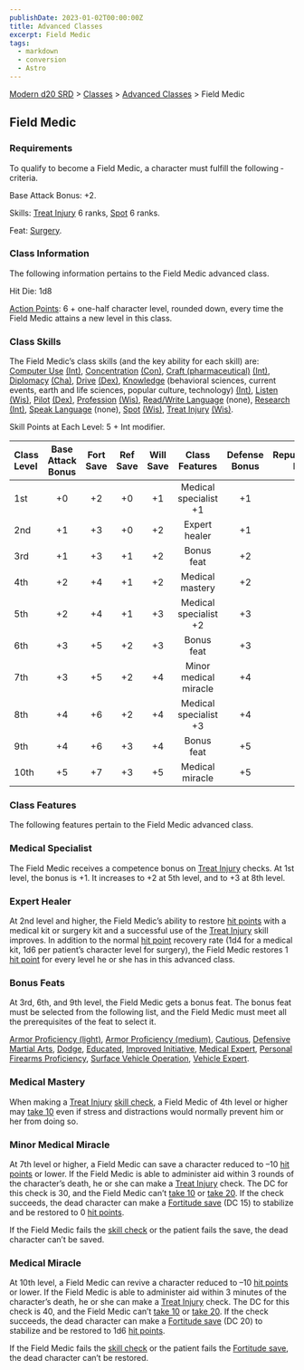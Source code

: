 ```yaml
---
publishDate: 2023-01-02T00:00:00Z
title: Advanced Classes
excerpt: Field Medic
tags:
  - markdown
  - conversion
  - Astro
---
```


[Modern d20 SRD](/#modernD20) > [Classes](modern-d20-srd-classes-index) > [Advanced Classes](modern-d20-srd-classes-advanced-index) > Field Medic

## Field Medic

### Requirements

To qualify to become a Field Medic, a character must fulfill the following ­criteria.

Base Attack Bonus: +2.

Skills: [Treat Injury](modern-d20-srd-skills-treat-injury) 6 ranks, [Spot](modern-d20-srd-skills-spot) 6 ranks.

Feat: [Surgery](modern-d20-srd-feats-surgery).

### Class Information

The following information pertains to the Field Medic advanced class.

Hit Die: 1d8

[Action Points](modern-d20-srd-basics-action-points): 6 + one-half character level, rounded down, every time the Field Medic attains a new level in this class.

### Class Skills

The Field Medic’s class skills (and the key ability for each skill) are: [Computer Use](modern-d20-srd-skills-computer-use) [(Int)](modern-d20-srd-basics-ability-scores), [Concentration](modern-d20-srd-skills-concentration) [(Con)](modern-d20-srd-basics-ability-scores), [Craft (pharmaceutical)](modern-d20-srd-skills-craft-pharmaceutical) [(Int)](modern-d20-srd-basics-ability-scores), [Diplomacy](modern-d20-srd-skills-diplomacy) [(Cha)](modern-d20-srd-basics-ability-scores), [Drive](modern-d20-srd-skills-drive) [(Dex)](modern-d20-srd-basics-ability-scores), [Knowledge](modern-d20-srd-skills-knowledge) (behavioral sciences, current events, earth and life sciences, popular culture, technology) [(Int)](modern-d20-srd-basics-ability-scores), [Listen](modern-d20-srd-skills-listen) [(Wis)](modern-d20-srd-basics-ability-scores), [Pilot](modern-d20-srd-skills-pilot) [(Dex)](modern-d20-srd-basics-ability-scores), [Profession](modern-d20-srd-skills-profession) [(Wis)](modern-d20-srd-basics-ability-scores), [Read/Write Language](modern-d20-srd-skills-read-write-language) (none), [Research](modern-d20-srd-skills-research) [(Int)](modern-d20-srd-basics-ability-scores), [Speak Language](modern-d20-srd-skills-speak-language) (none), [Spot](modern-d20-srd-skills-spot) [(Wis)](modern-d20-srd-basics-ability-scores), [Treat Injury](modern-d20-srd-skills-treat-injury) [(Wis)](modern-d20-srd-basics-ability-scores).

Skill Points at Each Level: 5 + Int modifier.

| Class Level | Base Attack Bonus | Fort Save | Ref Save | Will Save |    Class Features     | Defense Bonus | Reputation Bonus |
| :---------- | :---------------: | :-------: | :------: | :-------: | :-------------------: | :-----------: | ---------------: |
| 1st         |        +0         |    +2     |    +0    |    +1     | Medical specialist +1 |      +1       |               +1 |
| 2nd         |        +1         |    +3     |    +0    |    +2     |     Expert healer     |      +1       |               +1 |
| 3rd         |        +1         |    +3     |    +1    |    +2     |      Bonus feat       |      +2       |               +1 |
| 4th         |        +2         |    +4     |    +1    |    +2     |    Medical mastery    |      +2       |               +2 |
| 5th         |        +2         |    +4     |    +1    |    +3     | Medical specialist +2 |      +3       |               +2 |
| 6th         |        +3         |    +5     |    +2    |    +3     |      Bonus feat       |      +3       |               +2 |
| 7th         |        +3         |    +5     |    +2    |    +4     | Minor medical miracle |      +4       |               +3 |
| 8th         |        +4         |    +6     |    +2    |    +4     | Medical specialist +3 |      +4       |               +3 |
| 9th         |        +4         |    +6     |    +3    |    +4     |      Bonus feat       |      +5       |               +3 |
| 10th        |        +5         |    +7     |    +3    |    +5     |    Medical miracle    |      +5       |               +4 |

### Class Features

The following features pertain to the Field Medic advanced class.

### Medical Specialist

The Field Medic receives a competence bonus on [Treat Injury](modern-d20-srd-skills-treat-injury) checks. At 1st level, the bonus is +1. It increases to +2 at 5th level, and to +3 at 8th level.

### Expert Healer

At 2nd level and higher, the Field Medic’s ability to restore [hit points](modern-d20-srd-combat-hit-points) with a medical kit or surgery kit and a successful use of the [Treat Injury](modern-d20-srd-skills-treat-injury) skill improves. In addition to the normal [hit point](modern-d20-srd-combat-hit-points) recovery rate (1d4 for a medical kit, 1d6 per patient’s character level for surgery), the Field Medic restores 1 [hit point](modern-d20-srd-combat-hit-points) for every level he or she has in this advanced class.

### Bonus Feats

At 3rd, 6th, and 9th level, the Field Medic gets a bonus feat. The bonus feat must be selected from the following list, and the Field Medic must meet all the prerequisites of the feat to select it.

[Armor Proficiency (light)](modern-d20-srd-feats-armor-proficiency-light), [Armor Proficiency (medium)](modern-d20-srd-feats-armor-proficiency-medium), [Cautious](modern-d20-srd-feats-cautious), [Defensive Martial Arts](modern-d20-srd-feats-defensive-martial-arts), [Dodge](modern-d20-srd-feats-dodge), [Educated](modern-d20-srd-feats-educated),
[Improved Initiative](modern-d20-srd-feats-improved-initiative), [Medical Expert](modern-d20-srd-feats-medical-expert), [Personal Firearms Proficiency](modern-d20-srd-feats-personal-firearms-proficiency), [Surface Vehicle Operation](modern-d20-srd-feats-surface-vehicle-operation), [Vehicle Expert](modern-d20-srd-feats-vehicle-expert).

### Medical Mastery

When making a [Treat Injury](modern-d20-srd-skills-treat-injury) [skill check](modern-d20-srd-skills-skill-basics-php#skill-check-index), a Field Medic of 4th level or higher may [take 10](modern-d20-srd-skills-skill-basics-php#take10-index) even if stress and distractions would normally prevent him or her from doing so.

### Minor Medical Miracle

At 7th level or higher, a Field Medic can save a character reduced to –10 [hit points](modern-d20-srd-combat-hit-points) or lower. If the Field Medic is able to administer aid within 3 rounds of the character’s death, he or she can make a [Treat Injury](modern-d20-srd-skills-treat-injury) check. The DC for this check is 30, and the Field Medic can’t [take 10](modern-d20-srd-skills-skill-basics-php#take10-index) or [take 20](modern-d20-srd-skills-skill-basics-php#take20-index). If the check succeeds, the dead character can make a [Fortitude save](modern-d20-srd-basics-saving-throws) (DC 15) to stabilize and be restored to 0 [hit points](modern-d20-srd-combat-hit-points).

If the Field Medic fails the [skill check](modern-d20-srd-skills-skill-basics-php#skill-check-index) or the patient fails the save, the dead character can’t be saved.

### Medical Miracle

At 10th level, a Field Medic can revive a character reduced to –10 [hit points](modern-d20-srd-combat-hit-points) or lower. If the Field Medic is able to administer aid within 3 minutes of the character’s death, he or she can make a [Treat Injury](modern-d20-srd-skills-treat-injury) check. The DC for this check is 40, and the Field Medic can’t [take 10](modern-d20-srd-skills-skill-basics-php#take10-index) or [take 20](modern-d20-srd-skills-skill-basics-php#take20-index). If the check succeeds, the dead character can make a [Fortitude save](modern-d20-srd-basics-saving-throws) (DC 20) to stabilize and be restored to 1d6 [hit points](modern-d20-srd-combat-hit-points).

If the Field Medic fails the [skill check](modern-d20-srd-skills-skill-basics-php#skill-check-index) or the patient fails the [Fortitude save](modern-d20-srd-basics-saving-throws), the dead character can’t be restored.
